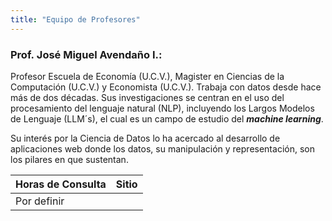 ```yaml
---
title: "Equipo de Profesores"
---
```


### Prof. José Miguel Avendaño I.:

Profesor Escuela de Economía (U.C.V.), Magister en Ciencias de la Computación (U.C.V.) y Economista (U.C.V.). Trabaja con datos desde hace más de dos décadas. Sus investigaciones se centran en el uso del procesamiento del lenguaje natural (NLP), incluyendo los Largos Modelos de Lenguaje (LLM´s), el cual es un campo de estudio del ***machine learning***.

Su interés por la Ciencia de Datos lo ha acercado al desarrollo de aplicaciones web donde los datos, su manipulación y representación, son los pilares en que sustentan.

| Horas de Consulta | Sitio |
|-------------------|-------|
| Por definir       |       |
